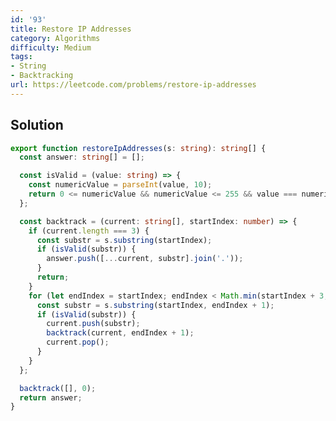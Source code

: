 ```yaml
---
id: '93'
title: Restore IP Addresses
category: Algorithms
difficulty: Medium
tags:
- String
- Backtracking
url: https://leetcode.com/problems/restore-ip-addresses
---
```


## Solution

```typescript filename="solution.ts" copy
export function restoreIpAddresses(s: string): string[] {
  const answer: string[] = [];

  const isValid = (value: string) => {
    const numericValue = parseInt(value, 10);
    return 0 <= numericValue && numericValue <= 255 && value === numericValue.toString();
  };

  const backtrack = (current: string[], startIndex: number) => {
    if (current.length === 3) {
      const substr = s.substring(startIndex);
      if (isValid(substr)) {
        answer.push([...current, substr].join('.'));
      }
      return;
    }
    for (let endIndex = startIndex; endIndex < Math.min(startIndex + 3, s.length); endIndex++) {
      const substr = s.substring(startIndex, endIndex + 1);
      if (isValid(substr)) {
        current.push(substr);
        backtrack(current, endIndex + 1);
        current.pop();
      }
    }
  };

  backtrack([], 0);
  return answer;
}
```

